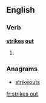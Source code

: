 ==English==

===Verb===
'''[[strike]]s [[out]]'''

# {{third-person singular of|[[strike out]]}}

===Anagrams===
* [[strikeouts#English|strikeouts]]

[[fr:strikes out]]